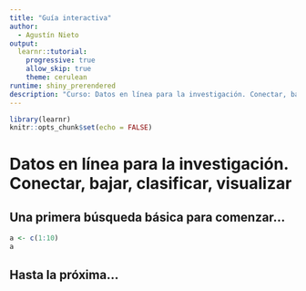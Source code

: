 ```yaml
---
title: "Guía interactiva"
author:
  - Agustín Nieto
output: 
  learnr::tutorial:
    progressive: true
    allow_skip: true
    theme: cerulean
runtime: shiny_prerendered
description: "Curso: Datos en línea para la investigación. Conectar, bajar, clasificar, visualizar"
---
```


```r
library(learnr)
knitr::opts_chunk$set(echo = FALSE)
```

# Datos en línea para la investigación. Conectar, bajar, clasificar, visualizar

## Una primera búsqueda básica para comenzar... 

```r

a <- c(1:10)
a

```


## Hasta la próxima...